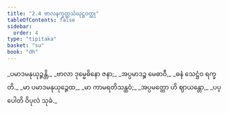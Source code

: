 ```yaml
---
title: "2.4 ဗာလနက္ခတ္တသံဃုဋ္ဌဝတ္ထု"
tableOfContents: false
sidebar:
  order: 4
type: "tipitaka"
basket: "su"
book: "dh"
---
```



<DynamicBreadcrumb />

<Division number="26" book="dh" e="ch" v="18" p="17">

<Paragraph number="28" type="verses" book="dh">
_ပမာဒမနုယုဉ္ဇန္တိ,_  
_ဗာလာ ဒုမ္မေဓိနော ဇနာ;_  
_အပ္ပမာဒဉ္စ မေဓာဝီ,_  
_ဓနံ သေဋ္ဌံဝ ရက္ခတိ._  

</Paragraph>

</Division>
<Division number="27" book="dh" e="ch" v="18" p="17">

<Paragraph number="29" type="verses" book="dh">
_မာ ပမာဒမနုယုဉ္ဇေထ,_  
_မာ ကာမရတိသန္ထဝံ;_  
_အပ္ပမတ္တော ဟိ ဈာယန္တော,_  
_ပပ္ပေါတိ ဝိပုလံ သုခံ._
</Paragraph>
</Division>